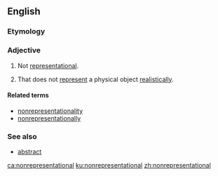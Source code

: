 ==English==

===Etymology===
{{prefix|non|representational|lang=en}}

===Adjective===
{{en-adj|-}}

# Not [[representational]].
# {{label|en|arts}} That does not [[represent]] a physical object [[realistically]].

====Related terms====
* [[nonrepresentationality]]
* [[nonrepresentationally]]

===See also===
* [[abstract]]

[[ca:nonrepresentational]]
[[ku:nonrepresentational]]
[[zh:nonrepresentational]]